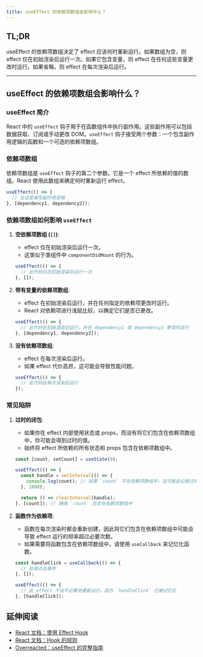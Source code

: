 ```yaml
---
title: useEffect 的依赖项数组会影响什么？
---
```


## TL;DR

useEffect 的依赖项数组决定了 effect 应该何时重新运行。如果数组为空，则 effect 仅在初始渲染后运行一次。如果它包含变量，则 effect 在任何这些变量更改时运行。如果省略，则 effect 在每次渲染后运行。

***

## useEffect 的依赖项数组会影响什么？

### useEffect 简介

React 中的 `useEffect` 钩子用于在函数组件中执行副作用。这些副作用可以包括数据获取、订阅或手动更改 DOM。`useEffect` 钩子接受两个参数：一个包含副作用逻辑的函数和一个可选的依赖项数组。

### 依赖项数组

依赖项数组是 `useEffect` 钩子的第二个参数。它是一个 effect 所依赖的值的数组。React 使用此数组来确定何时重新运行 effect。

```javascript
useEffect(() => {
  // 在这里编写副作用逻辑
}, [dependency1, dependency2]);
```

### 依赖项数组如何影响 `useEffect`

1. **空依赖项数组 (`[]`)**:

   * effect 仅在初始渲染后运行一次。
   * 这类似于类组件中 `componentDidMount` 的行为。

   ```javascript
   useEffect(() => {
     // 此代码仅在初始渲染后运行一次
   }, []);
   ```

2. **带有变量的依赖项数组**:

   * effect 在初始渲染后运行，并在任何指定的依赖项更改时运行。
   * React 对依赖项进行浅层比较，以确定它们是否已更改。

   ```javascript
   useEffect(() => {
     // 此代码在初始渲染后运行，并在 dependency1 或 dependency2 更改时运行
   }, [dependency1, dependency2]);
   ```

3. **没有依赖项数组**:

   * effect 在每次渲染后运行。
   * 如果 effect 代价高昂，这可能会导致性能问题。

   ```javascript
   useEffect(() => {
     // 此代码在每次渲染后运行
   });
   ```

### 常见陷阱

1. **过时的闭包**:

   * 如果你在 effect 内部使用状态或 props，而没有将它们包含在依赖项数组中，你可能会得到过时的值。
   * 始终将 effect 所依赖的所有状态和 props 包含在依赖项数组中。

   ```javascript
   const [count, setCount] = useState(0);

   useEffect(() => {
     const handle = setInterval(() => {
       console.log(count); // 如果 `count` 不在依赖项数组中，这可能会记录过时的值
     }, 1000);

     return () => clearInterval(handle);
   }, [count]); // 确保 `count` 包含在依赖项数组中
   ```

2. **函数作为依赖项**:

   * 函数在每次渲染时都会重新创建，因此将它们包含在依赖项数组中可能会导致 effect 运行的频率超过必要次数。
   * 如果需要将函数包含在依赖项数组中，请使用 `useCallback` 来记忆化函数。

   ```javascript
   const handleClick = useCallback(() => {
     // 处理点击事件
   }, []);

   useEffect(() => {
     // 此 effect 不会不必要地重新运行，因为 `handleClick` 已被记忆化
   }, [handleClick]);
   ```

## 延伸阅读

* [React 文档：使用 Effect Hook](https://reactjs.org/docs/hooks-effect.html)
* [React 文档：Hook 的规则](https://reactjs.org/docs/hooks-rules.html)
* [Overreacted：useEffect 的完整指南](https://overreacted.io/a-complete-guide-to-useeffect/)
